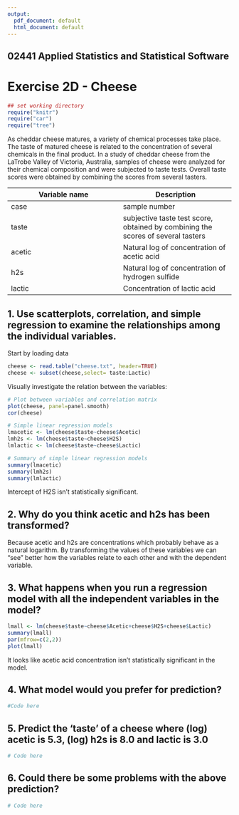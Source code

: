 ```yaml
---
output:
  pdf_document: default
  html_document: default
---
```


## 02441 Applied Statistics and Statistical Software 
# Exercise 2D - Cheese


```r
## set working directory
require("knitr")
require("car")
require("tree")
```


As cheddar cheese matures, a variety of chemical processes take place. The taste of matured cheese
is related to the concentration of several chemicals in the final product. In a study of cheddar cheese
from the LaTrobe Valley of Victoria, Australia, samples of cheese were analyzed for their chemical
composition and were subjected to taste tests. Overall taste scores were obtained by combining the
scores from several tasters.

Variable name | Description
------------- | -------------
case | sample number
taste | subjective taste test score, obtained by combining the scores of several tasters
acetic | Natural log of concentration of acetic acid
h2s | Natural log of concentration of hydrogen sulfide
lactic | Concentration of lactic acid


## 1. Use scatterplots, correlation, and simple regression to examine the relationships among the individual variables.
Start by loading data 

```r
cheese <- read.table("cheese.txt", header=TRUE)
cheese <- subset(cheese,select= taste:Lactic)
```

Visually investigate the relation between the variables:

```r
# Plot between variables and correlation matrix
plot(cheese, panel=panel.smooth)
cor(cheese)

# Simple linear regression models
lmacetic <- lm(cheese$taste~cheese$Acetic)
lmh2s <- lm(cheese$taste~cheese$H2S)
lmlactic <- lm(cheese$taste~cheese$Lactic)

# Summary of simple linear regression models
summary(lmacetic)
summary(lmh2s)
summary(lmlactic)
```

Intercept of H2S isn't statistically significant.

## 2. Why do you think acetic and h2s has been transformed?

Because acetic and h2s are concentrations which probably behave as a natural logarithm. By transforming the values of these variables we can "see" better how the variables relate to each other and with the dependent variable.

## 3. What happens when you run a regression model with all the independent variables in the model?

```r
lmall <- lm(cheese$taste~cheese$Acetic+cheese$H2S+cheese$Lactic)
summary(lmall)
par(mfrow=c(2,2))
plot(lmall)
```

It looks like acetic acid concentration isn't statistically significant in the model.

## 4. What model would you prefer for prediction?
```r
#Code here
```



## 5. Predict the 'taste' of a cheese where (log) acetic is 5.3, (log) h2s is 8.0 and lactic is 3.0


```r
# Code here
```


## 6. Could there be some problems with the above prediction?

```r

# Code here
```
